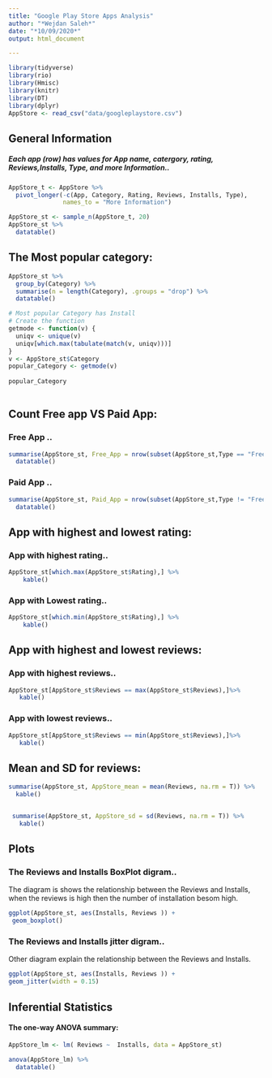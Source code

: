 ```yaml
---
title: "Google Play Store Apps Analysis"
author: "*Wejdan Saleh*"
date: "*10/09/2020*"
output: html_document

---
```


```r
library(tidyverse)
library(rio)
library(Hmisc)
library(knitr)
library(DT)
library(dplyr)
AppStore <- read_csv("data/googleplaystore.csv")

```


## General Information
##### Each app (row) has values for App name, catergory, rating, Reviews,Installs, Type, and more Information..

```r


AppStore_t <- AppStore %>%
  pivot_longer(-c(App, Category, Rating, Reviews, Installs, Type), 
               names_to = "More Information")


```

```r
AppStore_st <- sample_n(AppStore_t, 20)
AppStore_st %>%
  datatable()
```


## The Most popular category:

```r

AppStore_st %>%
  group_by(Category) %>%
  summarise(n = length(Category), .groups = "drop") %>%
  datatable()

```

```r


# Most popular Category has Install 
# Create the function 
getmode <- function(v) {
  uniqv <- unique(v)
  uniqv[which.max(tabulate(match(v, uniqv)))]
}
v <- AppStore_st$Category
popular_Category <- getmode(v)
  
popular_Category
  
```

##  Count Free app VS Paid App:

### Free App ..

```r
summarise(AppStore_st, Free_App = nrow(subset(AppStore_st,Type == "Free")) ) %>%
  datatable()

```


### Paid App ..

```r
summarise(AppStore_st, Paid_App = nrow(subset(AppStore_st,Type != "Free")) ) %>%
  datatable()

```


## App with  highest and lowest rating:
 
### App with highest rating..
  
```r
AppStore_st[which.max(AppStore_st$Rating),] %>%
    kable()
```
  
  
### App with Lowest rating..
  
```r
AppStore_st[which.min(AppStore_st$Rating),] %>%
    kable()
```


## App with highest and lowest reviews:

### App with highest reviews..
```r

AppStore_st[AppStore_st$Reviews == max(AppStore_st$Reviews),]%>%
   kable()
```


### App with lowest reviews..

```r

AppStore_st[AppStore_st$Reviews == min(AppStore_st$Reviews),]%>%
   kable()
```


## Mean and SD for reviews:

```r
summarise(AppStore_st, AppStore_mean = mean(Reviews, na.rm = T)) %>%
  kable()


 summarise(AppStore_st, AppStore_sd = sd(Reviews, na.rm = T)) %>%
   kable()
```


## Plots

### The Reviews and Installs BoxPlot digram..
The diagram is shows the relationship between the Reviews and Installs, when the reviews is high then the number of installation besom high.

```r
ggplot(AppStore_st, aes(Installs, Reviews )) +
 geom_boxplot()

```


### The Reviews and Installs jitter digram..

Other diagram explain the relationship between the Reviews and Installs.

  
```r
ggplot(AppStore_st, aes(Installs, Reviews )) +
geom_jitter(width = 0.15) 
```
 
  
## Inferential Statistics

#### The one-way ANOVA summary:

```r
AppStore_lm <- lm( Reviews ~  Installs, data = AppStore_st)

anova(AppStore_lm) %>%
  datatable()
```


 
 